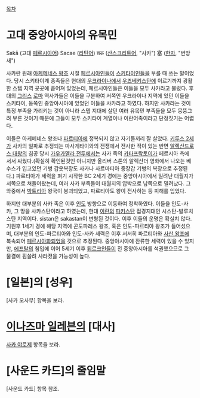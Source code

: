 [[목차]]

= 고대 중앙아시아의 유목민 =
Sakā (고대 [[페르시아어]])
Sacae ([[라틴어]])
शक ([[산스크리트어]], "사카")
塞 ([[한자]], "변방 새")

사카란 원래 [[아케메네스 왕조]] 시절 [[페르시아]]인들이 [[스키타이]]인들을 부를 때 쓰는 말이었다. 당시 스키타이계 종족들은 현대의 [[우크라이나]]에서 [[우즈베키스탄]]에 이르기까지 광활한 스텝 지역 곳곳에 흩어져 있었는데, 페르시아인들은 이들을 모두 사카라고 불렀다. 후대의 [[그리스]] [[로마]] 역사가들은 이들을 구분하여 서쪽인 우크라이나 지역에 있던 이들을 스키타이, 동쪽인 중앙아시아에 있었던 이들을 사카라고 하였다. 하지만 사카라는 것이 특정 부족을 가리키는 것이 아니라 스텝 지대에 살던 여러 유목민 부족들을 모두 뭉뚱그려 부른 것이기 때문에 그들이 모두 스키타이 계열이나 이란어족이라고 단정짓기는 어렵다.

이들은 아케메네스 왕조나 [[파르티아]]에 정복되지 않고 자기들끼리 잘 살았다. [[키루스 2세]]가 사카의 일파로 추정되는 마사게타이와의 전쟁에서 전사한 적이 있는 반면 [[알렉산드로스 대왕]]의 침공 당시 [[가우가멜라 전투]]에서는 사카 족의 [[카타프락토이]]가 페르시아 측에 서서 싸웠다.(확실히 확인된것인 아니지만 올리버 스톤의 알렉산더 영화에서 나오는 베수스가 입고있던 기병 갑옷복장도 사카나 사르마티아 중장갑 기병의 복장으로 추정된다.) 파르티아가 세력을 펴기 시작한 BC 2세기 경에는 중앙아시아에서 밀려난 대월지가 서쪽으로 쳐들어왔는데, 여러 사카 부족들이 대월지의 압박으로 남쪽으로 밀려났다. 그 와중에서 [[박트리아]] 왕국이 붕괴되었고, 파르티아도 왕이 전사하는 등 피해를 입었다.

하지만 대부분의 사카 족은 이후 [[인도]] 방향으로 이동하여 정착하였다. 이들을 인도-사카, 그 땅을 사카스탄이라고 하였는데, 현대 [[이란]]의 [[파키스탄]] 접경지대인 시스탄-발루치스탄 지역이다. sistan은 sakastan이 변형된 것이다. 이후 이들의 운명은 확실치 않다. 기원후 1세기 경에 해당 지역에 곤도파레스 왕조, 혹은 인도-파르티아 왕조가 들어섰으며, 대부분의 인도-파르티아와 인도-사카 세력은 이후 서서히 파르티아와 [[사산 왕조]]에 복속되어 [[페르시아]]화되었을 것으로 추정된다. 중앙아시아에 잔류한 세력이 있을 수 있지만, [[에프탈]]의 침입에 이어 5세기 이후 [[튀르크]]인들이 전 중앙아시아를 석권했으므로 그 물결에 휩쓸려 사라졌을 가능성이 높다.

= [일본]의 [성우] =
[사카 오사무] 항목을 보라.

= [[이나즈마 일레븐]]의 [대사] =
[[사카 야로제]] 항목을 보라.

= [사운드 카드]의 줄임말 =
[사운드 카드] 항목 참조.
